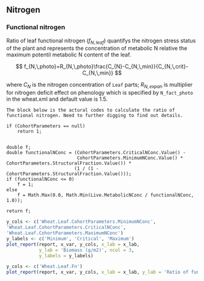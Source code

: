 ## Nitrogen {#sec:leaf-nigrogen}


### Functional nitrogen

Ratio of leaf functional nitrogen ($f_{N,\,leaf}$) quantifys the nitrogen stress status of the plant and represents the concentration of metabolic N relative the maximum potentil metabolic N content of the leaf.


$$
f_{N,\,photo}=R_{N,\,photo}\frac{C_{N}-C_{N,\,min}}{C_{N,\,crit}-C_{N,\,min}}
$$

where $C_{N}$ is the nitrogen concentration of `Leaf` parts; $R_{N,\,expan}$ is multiplier for nitrogen deficit effect on phenology which is specified by `N_fact_photo` in the wheat.xml and default value is 1.5.


```block
The block below is the actural codes to calculate the ratio of functional nitrogen. Need to further digging to find out details.
```

```
if (CohortParameters == null)
	return 1;


double f;
double functionalNConc = (CohortParameters.CriticalNConc.Value() -
						  CohortParameters.MinimumNConc.Value() * CohortParameters.StructuralFraction.Value()) *
						 (1 / (1 - CohortParameters.StructuralFraction.Value()));
if (functionalNConc <= 0)
	f = 1;
else
	f = Math.Max(0.0, Math.Min(Live.MetabolicNConc / functionalNConc, 1.0));

return f;
```

<div class="fig-input">
```r
y_cols <- c('Wheat.Leaf.CohortParameters.MinimumNConc',
'Wheat.Leaf.CohortParameters.CriticalNConc',
'Wheat.Leaf.CohortParameters.MaximumNConc')
y_labels <- c('Minimum', 'Critical', 'Maximum')
plot_report(report, x_var, y_cols, x_lab = x_lab, 
            y_lab = 'Biomass (g/m2)', ncol = 3,
            y_labels = y_labels)

```
</div>


<div class="fig-output">
```r
y_cols <- c('Wheat.Leaf.Fn')
plot_report(report, x_var, y_cols, x_lab = x_lab, y_lab = 'Ratio of functional nitrogen')

```
</div>

